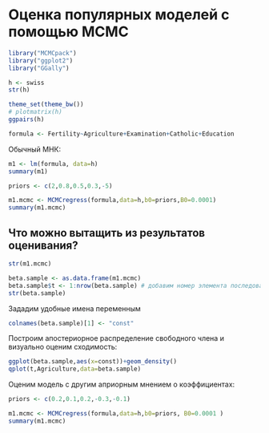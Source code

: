 # Оценка популярных моделей с помощью MCMC

```r
library("MCMCpack")
library("ggplot2")
library("GGally")
```

```r
h <- swiss
str(h)
```

```r
theme_set(theme_bw())
# plotmatrix(h)
ggpairs(h)
```

```r
formula <- Fertility~Agriculture+Examination+Catholic+Education
```


Обычный МНК:
```r
m1 <- lm(formula, data=h)
summary(m1)
```

```r
priors <- c(2,0.8,0.5,0.3,-5)
```


```r
m1.mcmc <- MCMCregress(formula,data=h,b0=priors,B0=0.0001)
summary(m1.mcmc)
```

## Что можно вытащить из результатов оценивания?

```r
str(m1.mcmc)
```

```r
beta.sample <- as.data.frame(m1.mcmc)
beta.sample$t <- 1:nrow(beta.sample) # добавим номер элемента последовательности
str(beta.sample)
```

Зададим удобные имена переменным
```r
colnames(beta.sample)[1] <- "const"
```

Построим апостериорное распределение свободного члена и визуально оценим сходимость:
```r
ggplot(beta.sample,aes(x=const))+geom_density()
qplot(t,Agriculture,data=beta.sample)
```

Оценим модель с другим априорным мнением о коэффициентах:
```r
priors <- c(0.2,0.1,0.2,-0.3,-0.1) 
```

```r
m1.mcmc <- MCMCregress(formula,data=h,b0=priors, B0=0.0001 ) 
summary(m1.mcmc)
```




